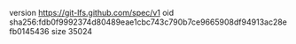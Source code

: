 version https://git-lfs.github.com/spec/v1
oid sha256:fdb0f9992374d80489eae1cbc743c790b7ce9665908df94913ac28efb0145436
size 35024
